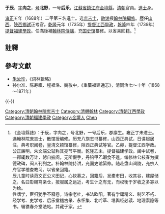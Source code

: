 {{noteta
|T=zh-hans:于辰;zh-hk:于辰;zh-tw:于辰;
|1=zh-hans:于辰;zh-hk:于辰;zh-tw:于辰;
}}
'''于辰'''，[[表字|字]]'''向之'''，[[号|号]]'''北野'''，一号'''后乐'''，[[江蘇省|江蘇省]][[鎮江府|鎮江府]][[金壇縣|金壇縣]]，[[清朝|清朝]]官員。[[進士|進士]]身。

[[雍正|雍正]]五年（1688年）二甲第三名進士。选[[庶吉士|庶吉士]]，[[散馆|散馆]]授[[翰林院編修|翰林院編修]]。歷任[[山西|山西]]、[[陝西|陝西]][[鄉試|鄉試]]正考官。[[乾隆|乾隆]]元年（1735年）[[提督|提督]][[江西|江西]][[學政|學政]]，[[乾隆|乾隆]]四年（1739年）[[提督|提督]][[福建|福建]][[學政|學政]]。任滿後補[[翰林院侍講|翰林院侍講]]，充[[国史馆|国史馆]]纂修。以省亲回籍。<ref>《金壇縣誌》：于辰，字向之，号北野，一号后乐，郡廪生。雍正丁未进士。选翰林院庶吉士，散馆授编修。历充八旗志书纂修，山西正典试，日讲起居注，典考职阅卷，皇清文颖馆纂修，陕西正典试等官。乙卯，提督江西学政。公正廉明，朱文端公轼称其亮节平衡。乾隆乙未，提督福建学政。闽中试卷，一郡辄数万计，躬自披阅，无所假手，丹铅甲乙暇食不遑。编修林公枝春为撰德政碑，闽人刊列之。补翰林院侍讲，充国史馆纂修。随赴盘山谒陵，充宗人府官学稽查教习。以省亲回籍。<br>辰儿童时读范文正公义田记，心钦慕之，回籍后，发橐市田，收其谷，建屋储之，名曰彰赐笃亲仓，按服属之远近，考生计之有无，而权衡于岁收之多寡以为给。<br>性嗜学，宦归犹手不释卷。诗宗老杜，书法欧阳。著有学庸精义、制艺不朽、经学考、史学考、后乐堂稽古录、永怀集、北吟草、堪舆经必读、地理索隐等书。辑镌春介堂法帖。并藏于家。</ref>

==註釋==
{{reflist}}

==參考文獻==
*[[朱汝珍|朱汝珍]]，《词林辑略》
*孙尔准、陈寿祺、程祖洛、魏敬中，《重纂福建通志》，清同治七～十年（1868～1871年）

{{-}}
{{start box}}
{{s-off}}
{{s-before|[[黃祐|黃祐]]}}
{{s-title|[[清朝福建學政列表|提督福建學政]]|<small>乾隆四年四月十九乙未（1739年5月26日）任</small>}}
{{s-after|[[吳華孫|吳華孫]]}}
{{end box}}

{{雍正五年丁未科殿試金榜}}
{{DEFAULTSORT:Yu于}}

[[Category:清朝翰林院庶吉士|Category:清朝翰林院庶吉士]]
[[Category:清朝翰林|Category:清朝翰林]]
[[Category:清朝江西學政|Category:清朝江西學政]]
[[Category:清朝福建學政|Category:清朝福建學政]]
[[Category:金壇人|Category:金壇人]]
[[Category:于姓|Chen]]
